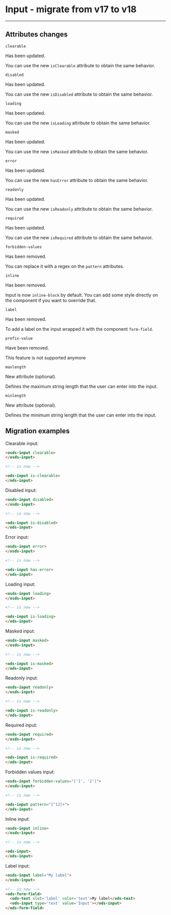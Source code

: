 
<Meta of={InputStories} name='Migration From 17.x' />

# Input - migrate from v17 to v18
----

## Attributes changes

`clearable` <ods-badge size="sm" label="Updated"></ods-badge>

Has been updated.

You can use the new `isClearable` attribute to obtain the same behavior.

`disabled` <ods-badge size="sm" label="Updated"></ods-badge>

Has been updated.

You can use the new `isDisabled` attribute to obtain the same behavior.

`loading` <ods-badge size="sm" label="Updated"></ods-badge>

Has been updated.

You can use the new `isLoading` attribute to obtain the same behavior.

`masked` <ods-badge size="sm" label="Updated"></ods-badge>

Has been updated.

You can use the new `isMasked` attribute to obtain the same behavior.

`error` <ods-badge size="sm" label="Updated"></ods-badge>

Has been updated.

You can use the new `hasError` attribute to obtain the same behavior.

`readonly` <ods-badge size="sm" label="Updated"></ods-badge>

Has been updated.

You can use the new `isReadonly` attribute to obtain the same behavior.

`required` <ods-badge size="sm" label="Updated"></ods-badge>

Has been updated.

You can use the new `isRequired` attribute to obtain the same behavior.

`forbidden-values` <ods-badge size="sm" color="critical" label="Removed"></ods-badge>

Has been removed.

You can replace it with a regex on the `pattern` attributes.

`inline` <ods-badge size="sm" color="critical" label="Removed"></ods-badge>

Has been removed.

Input is now `inline-block` by default.
You can add some style directly on the component if you want to override that.

`label` <ods-badge size="sm" color="critical" label="Removed"></ods-badge>

Has been removed.

To add a label on the input wrapped it with the component `form-field`.

`prefix-value` <ods-badge size="sm" color="critical" label="Removed"></ods-badge>

Have been removed.

This feature is not supported anymore

`maxlength` <ods-badge size="sm" color="success" label="New"></ods-badge>

New attribute (optional).

Defines the maximum string length that the user can enter into the input.

`minlength` <ods-badge size="sm" color="success" label="New"></ods-badge>

New attribute (optional).

Defines the minimum string length that the user can enter into the input.

## Migration examples


Clearable input:
```html
<osds-input clearable>
</osds-input>

<!-- is now -->

<ods-input is-clearable>
</ods-input>
```

Disabled input:
```html
<osds-input disabled>
</osds-input>

<!-- is now -->

<ods-input is-disabled>
</ods-input>
```

Error input:
```html
<osds-input error>
</osds-input>

<!-- is now -->

<ods-input has-error>
</ods-input>
```

Loading input:
```html
<osds-input loading>
</osds-input>

<!-- is now -->

<ods-input is-loading>
</ods-input>
```

Masked input:
```html
<osds-input masked>
</osds-input>

<!-- is now -->

<ods-input is-masked>
</ods-input>
```

Readonly input:
```html
<osds-input readonly>
</osds-input>

<!-- is now -->

<ods-input is-readonly>
</ods-input>
```

Required input:
```html
<osds-input required>
</osds-input>

<!-- is now -->

<ods-input is-required>
</ods-input>
```

Forbidden values input:
```html
<osds-input forbidden-values="['1', '2']">
</osds-input>

<!-- is now -->

<ods-input pattern="[^12]+">
</ods-input>
```

Inline input:
```html
<osds-input inline>
</osds-input>

<!-- is now -->

<ods-input>
</ods-input>
```

Label input:
```html
<osds-input label="My label">
</osds-input>

<!-- is now -->
<ods-form-field>
  <ods-text slot='label' color='text'>My label</ods-text>
  <ods-input type='text' value='Input'></ods-input>
</ods-form-field>
```

